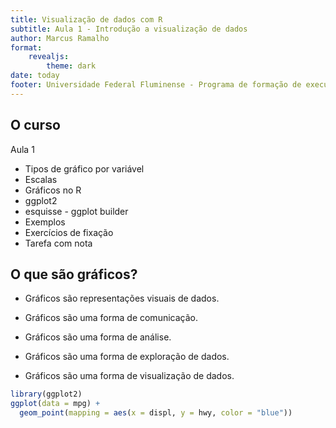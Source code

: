 ```yaml
---
title: Visualização de dados com R
subtitle: Aula 1 - Introdução a visualização de dados
author: Marcus Ramalho
format: 
    revealjs: 
        theme: dark
date: today
footer: Universidade Federal Fluminense - Programa de formação de executivos - Ciência de dados
---
```


## O curso

Aula 1

-   Tipos de gráfico por variável
-   Escalas
-   Gráficos no R
-   ggplot2
-   esquisse - ggplot builder
-   Exemplos
-   Exercícios de fixação
-   Tarefa com nota

## O que são gráficos?

::: {layout-ncol=2}

-   Gráficos são representações visuais de dados.

-   Gráficos são uma forma de comunicação.

-   Gráficos são uma forma de análise.

-   Gráficos são uma forma de exploração de dados.

-   Gráficos são uma forma de visualização de dados.

```r
library(ggplot2)
ggplot(data = mpg) + 
  geom_point(mapping = aes(x = displ, y = hwy, color = "blue"))
```

:::